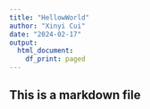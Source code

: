 ```yaml
---
title: "HellowWorld"
author: "Xinyi Cui"
date: "2024-02-17"
output:
  html_document:
    df_print: paged
---
```


## This is a markdown file